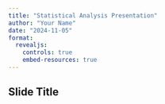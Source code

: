 ```yaml
---
title: "Statistical Analysis Presentation"
author: "Your Name"
date: "2024-11-05"
format:
  revealjs:
    controls: true
    embed-resources: true
---
```


## Slide Title {background-image="figures/slide_background.png"}

